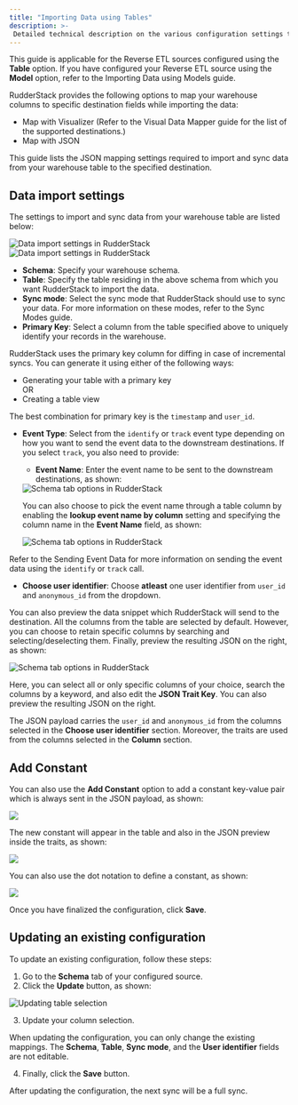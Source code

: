 ```yaml
---
title: "Importing Data using Tables"
description: >-
 Detailed technical description on the various configuration settings to sync data from your warehouse tables.
---
```


<div class="infoBlock">
This guide is applicable for the Reverse ETL sources configured using the <strong>Table</strong> option. If you have configured your Reverse ETL source using the <strong>Model</strong> option, refer to the <Link to="/sources/reverse-etl/common-settings/importing-data-using-models/">Importing Data using Models</Link> guide.
</div>

RudderStack provides the following options to map your warehouse columns to specific destination fields while importing the data:

- Map with Visualizer (Refer to the <Link to="/sources/reverse-etl/features/visual-data-mapper/">Visual Data Mapper</Link> guide for the list of the supported destinations.)
- Map with JSON

This guide lists the JSON mapping settings required to import and sync data from your warehouse table to the specified destination.

## Data import settings

The settings to import and sync data from your warehouse table are listed below:

<img src="../../../assets/warehouse-actions-sources/data-import-settings-2.png" alt="Data import settings in RudderStack" />
<img src="../../../assets/warehouse-actions-sources/data-import-settings-3.png" alt="Data import settings in RudderStack" />

- **Schema**: Specify your warehouse schema.
- **Table**: Specify the table residing in the above schema from which you want RudderStack to import the data.
- **Sync mode**: Select the sync mode that RudderStack should use to sync your data. For more information on these modes, refer to the <Link to="/sources/reverse-etl/common-settings/sync-modes/">Sync Modes</Link> guide.
- **Primary Key**: Select a column from the table specified above to uniquely identify your records in the warehouse.

<div class="infoBlock">
RudderStack uses the primary key column for diffing in case of incremental syncs. You can generate it using either of the following ways:
<ul>
<li>Generating your table with a primary key</li>
OR
<li>Creating a table view</li>
</ul>
The best combination for primary key is the <code class="inline-code">timestamp</code> and <code class="inline-code">user_id</code>.
</div>

- **Event Type**: Select from the `identify` or `track` event type depending on how you want to send the event data to the downstream destinations. If you select `track`, you also need to provide:
    - **Event Name**: Enter the event name to be sent to the downstream destinations, as shown:
    
    <img src="../../../assets/warehouse-actions-sources/event-name-track.png" alt="Schema tab options in RudderStack" />
    
     You can also choose to pick the event name through a table column by enabling the **lookup event name by column** setting and specifying the column name in the **Event Name** field, as shown:

     <img src="../../../assets/warehouse-actions-sources/event-name-table-track.png" alt="Schema tab options in RudderStack" />

<div class="infoBlock">
Refer to the <Link to="/sources/reverse-etl/features/visual-data-mapper/">Sending Event Data</Link> for more information on sending the event data using the <code class="inline-code">identify</code> or <code class="inline-code">track</code> call.
</div>

- **Choose user identifier**: Choose **atleast** one user identifier from `user_id` and `anonymous_id` from the dropdown. 

You can also preview the data snippet which RudderStack will send to the destination. All the columns from the table are selected by default. However, you can choose to retain specific columns by searching and selecting/deselecting them. Finally, preview the resulting JSON on the right, as shown:

<img src="../../../assets/warehouse-actions-sources/models-data-snippet.png" alt="Schema tab options in RudderStack" />

Here, you can select all or only specific columns of your choice, search the columns by a keyword, and also edit the **JSON Trait Key**. You can also preview the resulting JSON on the right.

<div class="infoBlock">
The JSON payload carries the <code class="inline-code">user_id</code> and <code class="inline-code">anonymous_id</code> from the columns selected in the <strong>Choose user identifier</strong> section. Moreover, the traits are used from the columns selected in the <strong>Column</strong> section.
</div>

## Add Constant

You can also use the **Add Constant** option to add a constant key-value pair which is always sent in the JSON payload, as shown:

<img src="../../../assets/warehouse-actions-sources/add-constant.png" />

The new constant will appear in the table and also in the JSON preview inside the traits, as shown:

<img src="../../../assets/warehouse-actions-sources/add-constant-in-json.png" />

You can also use the dot notation to define a constant, as shown:

<img src="../../../assets/warehouse-actions-sources/dot-notation-constant.png" />

Once you have finalized the configuration, click **Save**.

## Updating an existing configuration

To update an existing configuration, follow these steps:

1. Go to the **Schema** tab of your configured source.
2. Click the **Update** button, as shown:

<img src="../../../assets/warehouse-actions-sources/update-table-selection-wh.png" alt="Updating table selection" />

3. Update your column selection.

<div class="warningBlock">
When updating the configuration, you can only change the existing mappings. The <strong>Schema</strong>, <strong>Table</strong>, <strong>Sync mode</strong>, and the <strong>User identifier</strong> fields are not editable.
</div>

4. Finally, click the **Save** button.

<div class="infoBlock">
After updating the configuration, the next sync will be a full sync.
</div>